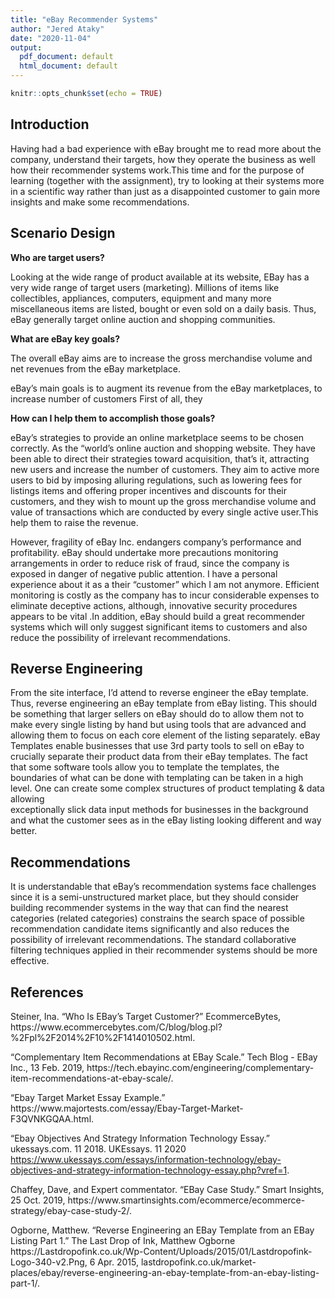 ```yaml
---
title: "eBay Recommender Systems"
author: "Jered Ataky"
date: "2020-11-04"
output:
  pdf_document: default
  html_document: default
---
```


```r
knitr::opts_chunk$set(echo = TRUE)
```


## Introduction

Having had a bad experience with eBay brought me to read more about the company, 
understand their targets, how they operate the business as well how their
recommender systems work.This time and for the purpose of learning 
(together with the assignment), try to looking at their systems more 
in a scientific way rather than just as a disappointed customer to gain more 
insights and make some recommendations.

## Scenario Design

**Who are target users?**

Looking at the wide range of product available at its website, 
EBay has a very wide range of target users (marketing). Millions of items like 
collectibles, appliances, computers, equipment and many more miscellaneous items 
are listed, bought or even sold on a daily basis. 
Thus, eBay generally target online auction and shopping communities.


**What are eBay key goals?**

The overall eBay aims are to increase the gross merchandise volume 
and net revenues from the eBay marketplace.

eBay's main goals is to augment its revenue from the eBay marketplaces,
to increase number of customers
First of all, they 


**How can I help them to accomplish those goals?**

eBay’s strategies to provide an online marketplace seems to be chosen correctly. 
As the “world’s online auction and shopping website. 
They have been able to direct their strategies toward acquisition, that's it, 
attracting new users and increase the number of customers. 
They aim to active more users to bid by imposing alluring regulations, 
such as lowering fees for listings items and offering proper incentives and 
discounts for their customers, and they wish to mount up the gross 
merchandise volume and value of transactions which are conducted by 
every single active user.This help them to raise the revenue.
 
However, fragility of eBay Inc. endangers company’s performance and profitability. 
eBay should undertake more precautions monitoring arrangements in order to reduce 
risk of fraud, since the company is exposed in danger of negative public attention.
I have a personal experience about it as a their "customer" which I am not anymore. 
Efficient monitoring is costly as the company has to incur considerable expenses 
to eliminate deceptive actions, although, innovative security procedures appears 
to be vital .In addition, eBay should build a great recommender systems which 
will only suggest significant items to customers and also reduce the possibility 
of irrelevant recommendations.


\clearpage
----------------------------------------------------------

## Reverse Engineering 

From the site interface, I'd attend to reverse engineer the eBay template.
Thus, reverse engineering an eBay template from eBay listing. This should be 
something that larger sellers on eBay should do to allow them not to make 
every single listing by hand but using tools that are advanced and allowing them
to focus on each core element of the listing separately. 
eBay Templates enable businesses that use 3rd party tools to sell on eBay 
to crucially separate their product data from their eBay templates.
The fact that some software tools allow you to template the templates,
the boundaries of what can be done with templating can be taken in a high level.
One can create some complex structures of product templating & data allowing  
exceptionally slick data input methods for businesses in the background and 
what the customer sees as in the eBay listing looking different and way better.


## Recommendations

It is understandable that eBay's recommendation systems face challenges since 
it is a semi-unstructured market place, but they should consider building 
recommender systems in the way that can find the nearest categories 
(related categories) constrains the search space of possible recommendation 
candidate items significantly and also reduces the possibility of irrelevant 
recommendations. The standard collaborative filtering
techniques applied in their recommender systems should be more effective.

## References 

Steiner, Ina. “Who Is EBay's Target Customer?” EcommerceBytes, https://www.ecommercebytes.com/C/blog/blog.pl?%2Fpl%2F2014%2F10%2F1414010502.html. 

“Complementary Item Recommendations at EBay Scale.” Tech Blog - EBay Inc., 13 Feb. 2019, https://tech.ebayinc.com/engineering/complementary-item-recommendations-at-ebay-scale/. 

“Ebay Target Market Essay Example.” https://www.majortests.com/essay/Ebay-Target-Market-F3QVNKGQAA.html.


"Ebay Objectives And Strategy Information Technology Essay." ukessays.com. 11 2018. UKEssays. 11 2020 <https://www.ukessays.com/essays/information-technology/ebay-objectives-and-strategy-information-technology-essay.php?vref=1>.

Chaffey, Dave, and Expert commentator. “EBay Case Study.” Smart Insights, 25 Oct. 2019, https://www.smartinsights.com/ecommerce/ecommerce-strategy/ebay-case-study-2/. 


Ogborne, Matthew. “Reverse Engineering an EBay Template from an EBay Listing Part 1.” The Last Drop of Ink, Matthew Ogborne https://Lastdropofink.co.uk/Wp-Content/Uploads/2015/01/Lastdropofink-Logo-340-v2.Png, 6 Apr. 2015, lastdropofink.co.uk/market-places/ebay/reverse-engineering-an-ebay-template-from-an-ebay-listing-part-1/. 
